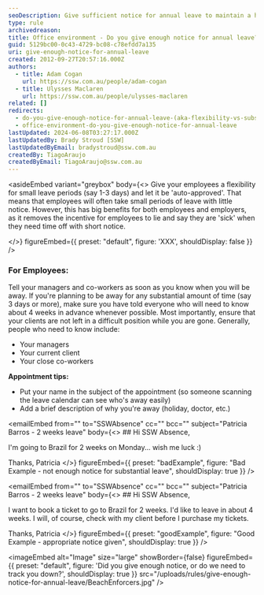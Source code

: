 ```yaml
---
seoDescription: Give sufficient notice for annual leave to maintain a healthy work-life balance and reduce last-minute absences.
type: rule
archivedreason:
title: Office environment - Do you give enough notice for annual leave?
guid: 5129bc00-0c43-4729-bc08-c78efdd7a135
uri: give-enough-notice-for-annual-leave
created: 2012-09-27T20:57:16.000Z
authors:
  - title: Adam Cogan
    url: https://ssw.com.au/people/adam-cogan
  - title: Ulysses Maclaren
    url: https://ssw.com.au/people/ulysses-maclaren
related: []
redirects:
  - do-you-give-enough-notice-for-annual-leave-(aka-flexibility-vs-substantial-notice)
  - office-environment-do-you-give-enough-notice-for-annual-leave
lastUpdated: 2024-06-08T03:27:17.000Z
lastUpdatedBy: Brady Stroud [SSW]
lastUpdatedByEmail: bradystroud@ssw.com.au
createdBy: TiagoAraujo
createdByEmail: TiagoAraujo@ssw.com.au
---
```


<asideEmbed
  variant="greybox"
  body={<>
    Give your employees a flexibility for small leave periods (say 1-3 days) and let it be 'auto-approved'. That means that employees will often take small periods of leave with little notice. However, this has big benefits for both employees and employers, as it removes the incentive for employees to lie and say they are 'sick' when they need time off with short notice.

  </>}
  figureEmbed={{
    preset: "default",
    figure: 'XXX',
    shouldDisplay: false
  }}
/>

### For Employees:

Tell your managers and co-workers as soon as you know when you will be away. If you're planning to be away for any substantial amount of time (say 3 days or more), make sure you have told everyone who will need to know about 4 weeks in advance whenever possible. Most importantly, ensure that your clients are not left in a difficult position while you are gone.
Generally, people who need to know include:

- Your managers
- Your current client
- Your close co-workers

**Appointment tips:**

- Put your name in the subject of the appointment (so someone scanning the leave calendar can see who's away easily)
- Add a brief description of why you're away (holiday, doctor, etc.)

<emailEmbed
  from=""
  to="SSWAbsence"
  cc=""
  bcc=""
  subject="Patricia Barros - 2 weeks leave"
  body={<>
    ## Hi SSW Absence,

I'm going to Brazil for 2 weeks on Monday... wish me luck :)

Thanks, Patricia
  </>}
  figureEmbed={{
    preset: "badExample",
    figure: "Bad Example - not enough notice for substantial leave",
    shouldDisplay: true
  }}
/>

<emailEmbed
  from=""
  to="SSWAbsence"
  cc=""
  bcc=""
  subject="Patricia Barros - 2 weeks leave"
  body={<>
    ## Hi SSW Absence,

I want to book a ticket to go to Brazil for 2 weeks.
I'd like to leave in about 4 weeks. I will, of course, check with my client before I purchase my tickets.

Thanks, Patricia
  </>}
  figureEmbed={{
    preset: "goodExample",
    figure: "Good Example - appropriate notice given",
    shouldDisplay: true
  }}
/>


<imageEmbed
  alt="Image"
  size="large"
  showBorder={false}
  figureEmbed={{
    preset: "default",
    figure: 'Did you give enough notice, or do we need to track you down?',
    shouldDisplay: true
  }}
  src="/uploads/rules/give-enough-notice-for-annual-leave/BeachEnforcers.jpg"
/>
